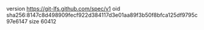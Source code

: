 version https://git-lfs.github.com/spec/v1
oid sha256:8147c8d498909fecf922d384117d3e01aa89f3b50f8bfca125df9795c97e6147
size 60412
